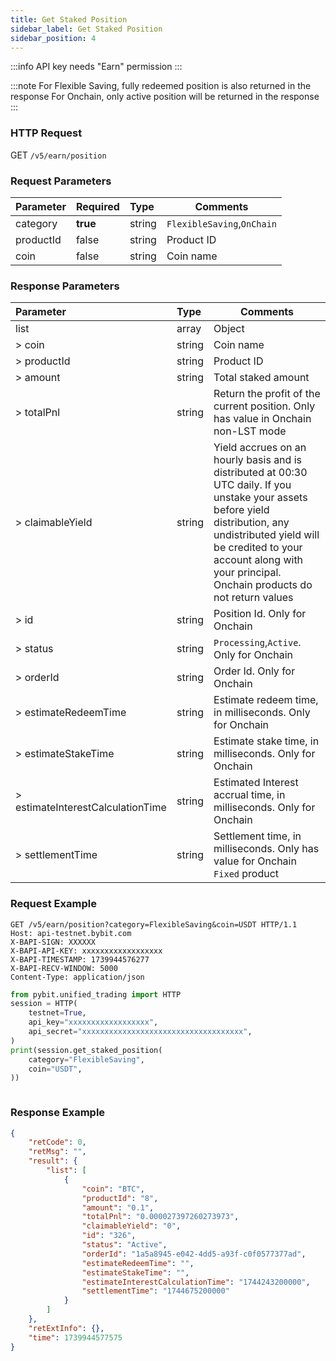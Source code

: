 ```yaml
---
title: Get Staked Position
sidebar_label: Get Staked Position
sidebar_position: 4
---
```

:::info
API key needs "Earn" permission
:::

:::note
For Flexible Saving, fully redeemed position is also returned in the response
For Onchain, only active position will be returned in the response
:::

### HTTP Request
GET `/v5/earn/position`

### Request Parameters
| Parameter | Required | Type | Comments|
|:----- |:-------|:-----|------ |
|category|**true**|string|`FlexibleSaving`,`OnChain`|
|productId|false|string|Product ID|
|coin|false|string|Coin name|

### Response Parameters
| Parameter | Type | Comments|
|:----- |:-----|----- |
|list|array|Object|
|> coin|string |Coin name |
|> productId|string |Product ID|
|> amount|string |Total staked amount|
|> totalPnl|string |Return the profit of the current position. Only has value in Onchain non-LST mode|
|> claimableYield|string |Yield accrues on an hourly basis and is distributed at 00:30 UTC daily. If you unstake your assets before yield distribution, any undistributed yield will be credited to your account along with your principal. Onchain products do not return values|
|> id|string |Position Id. Only for Onchain|
|> status|string |`Processing`,`Active`. Only for Onchain|
|> orderId|string |Order Id. Only for Onchain|
|> estimateRedeemTime|string |Estimate redeem time, in milliseconds. Only for Onchain|
|> estimateStakeTime|string |Estimate stake time, in milliseconds. Only for Onchain|
|> estimateInterestCalculationTime|string |Estimated Interest accrual time, in milliseconds. Only for Onchain |
|> settlementTime|string |Settlement time, in milliseconds. Only has value for Onchain `Fixed` product|

### Request Example

<Tabs groupId="programming-languages">
<TabItem value="http" label="HTTP">

```http
GET /v5/earn/position?category=FlexibleSaving&coin=USDT HTTP/1.1
Host: api-testnet.bybit.com
X-BAPI-SIGN: XXXXXX
X-BAPI-API-KEY: xxxxxxxxxxxxxxxxxx
X-BAPI-TIMESTAMP: 1739944576277
X-BAPI-RECV-WINDOW: 5000
Content-Type: application/json
```

</TabItem>
<TabItem value="python" label="Python">

```python
from pybit.unified_trading import HTTP
session = HTTP(
    testnet=True,
    api_key="xxxxxxxxxxxxxxxxxx",
    api_secret="xxxxxxxxxxxxxxxxxxxxxxxxxxxxxxxxxxxx",
)
print(session.get_staked_position(
    category="FlexibleSaving",
    coin="USDT",
))
```

</TabItem>

<TabItem value="Node" label="Node.js">

```n4js

```

</TabItem>
</Tabs>

### Response Example

```json
{
    "retCode": 0,
    "retMsg": "",
    "result": {
        "list": [
            {
                "coin": "BTC",
                "productId": "8",
                "amount": "0.1",
                "totalPnl": "0.000027397260273973",
                "claimableYield": "0",
                "id": "326",
                "status": "Active",
                "orderId": "1a5a8945-e042-4dd5-a93f-c0f0577377ad",
                "estimateRedeemTime": "",
                "estimateStakeTime": "",
                "estimateInterestCalculationTime": "1744243200000",
                "settlementTime": "1744675200000"
            }
        ]
    },
    "retExtInfo": {},
    "time": 1739944577575
}
```
